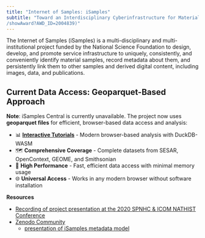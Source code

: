 ```yaml
---
title: "Internet of Samples: iSamples"
subtitle: "Toward an Interdisciplinary Cyberinfrastructure for Material Samples [![](https://img.shields.io/badge/NSF-2004839-blue.svg)](https://nsf.gov/awardsearch
/showAward?AWD_ID=2004839)"
---
```


The Internet of Samples (iSamples) is a multi-disciplinary and multi-institutional project funded by the National Science Foundation to design, develop, and promote service infrastructure to uniquely, consistently, and conveniently identify material samples, record metadata about them, and persistently link them to other samples and derived digital content, including images, data, and publications.

## Current Data Access: Geoparquet-Based Approach

**Note**: iSamples Central is currently unavailable. The project now uses **geoparquet files** for efficient, browser-based data access and analysis:

- 📊 **[Interactive Tutorials](/tutorials/)** - Modern browser-based analysis with DuckDB-WASM
- 🗺️ **Comprehensive Coverage** - Complete datasets from SESAR, OpenContext, GEOME, and Smithsonian
- 🚀 **High Performance** - Fast, efficient data access with minimal memory usage
- 🌐 **Universal Access** - Works in any modern browser without software installation

**Resources**

* [Recording of project presentation at the 2020 SPNHC & ICOM NATHIST Conference](https://youtu.be/eRUw5NMksFo?t=105)
* [Zenodo Community](https://zenodo.org/communities/isamples)
  * [presentation of iSamples metadata model](https://zenodo.org/records/7434185/files/2022-11_iSamplesMetadata.pdf?download=1)


